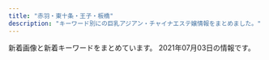 ```yaml
---
title: "赤羽・東十条・王子・板橋"
description: "キーワード別にの巨乳アジアン・チャイナエステ嬢情報をまとめました。"
---
```


新着画像と新着キーワードをまとめています。
2021年07月03日の情報です。

<DmmAffiliateIns />
<KeywordTable
  shops={
    [
    {
        "name": "\u9999\u9999",
        "keywords": {
            "86": 2,
            "D": 2
        },
        "url": "http://shanshan-esthe.com/",
        "img_links": [
            "http://shanshan-esthe.com/img/sta0.jpg",
            "http://shanshan-esthe.com/img/no.png",
            "http://shanshan-esthe.com/img/st14.jpg",
            "http://shanshan-esthe.com/img/sta14.jpg",
            "http://shanshan-esthe.com/img/st16.jpg"
        ],
        "station": "JR\u6771\u5341\u6761\u99c5\u5317\u53e3"
    },
    {
        "keywords": {
            "D": 10,
            "87": 5,
            "86": 10,
            "C": 5,
            "85": 5,
            "E": 5
        },
        "img_links": [
            "http://coconat.work/images/call.png",
            "http://coconat.work/staff/yuko1.jpg",
            "http://coconat.work/staff/ayaka1.jpg",
            "http://coconat.work/images/news_t.jpg",
            "http://coconat.work/staff/yuyu1.jpg",
            "http://coconat.work/images/interior_t.jpg",
            "http://coconat.work/images/m-head01.jpg",
            "http://coconat.work/staff/rina1.jpg",
            "http://coconat.work/images/staff_t.jpg",
            "http://coconat.work/images/news.jpg",
            "http://coconat.work/images/m-top004.jpg"
        ],
        "url": "http://coconat.work/",
        "name": "\u30b3\u30b3\u30ca\u30c3\u30c4",
        "station": "JR\u8d64\u7fbd\u99c5\u6771\u53e3"
    },
    {
        "station": "\u5c3e\u4e45\u99c5",
        "name": "\u56de\u697d\u82d1",
        "keywords": {},
        "url": "https://nippori-massage.com/",
        "img_links": [
            "https://nippori-massage.com/mens-esthe/2021/06/19/ai-s1.jpg",
            "https://nippori-massage.com/staff/ai-l2.jpg",
            "https://nippori-massage.com/icon/line.png",
            "https://nippori-massage.com/images/esthe3.jpg",
            "https://nippori-massage.com/footer/footer-staff.png",
            "https://nippori-massage.com/icon/yelp.png",
            "https://nippori-massage.com/staff/ai-s1.jpg",
            "https://nippori-massage.com/images/qrcode.png",
            "https://nippori-massage.com/room/room-l3.jpg",
            "https://nippori-massage.com/room/room-l2.jpg",
            "https://nippori-massage.com/room/room-l1.jpg",
            "https://nippori-massage.com/staff/sakura-s1.jpg",
            "https://nippori-massage.com/room/room-l4.jpg",
            "https://scdn.line-apps.com/n/line_add_friends/btn/ja.png",
            "https://nippori-massage.com/mens-esthe/2021/04/15/sakura-s1.jpg",
            "https://nippori-massage.com/images/line_friend.png",
            "https://nippori-massage.com/icon/facebook.png",
            "https://nippori-massage.com/images/obi.jpg",
            "https://nippori-massage.com/images/esthe1.jpg",
            "https://nippori-massage.com/images/esthe2.jpg",
            "https://nippori-massage.com/staff/sakura-l1.jpg",
            "https://nippori-massage.com/footer/footer-line.png",
            "https://nippori-massage.com/staff/ai-l1.jpg",
            "https://nippori-massage.com/images/main-sp.jpg",
            "https://nippori-massage.com/line/10min-coupon.png",
            "https://nippori-massage.com/images/esthe4.jpg",
            "https://nippori-massage.com/images/main1.jpg",
            "https://nippori-massage.com/images/clear.png",
            "https://nippori-massage.com/staff/ai-s2.jpg",
            "https://nippori-massage.com/icon/twitter.png",
            "https://nippori-massage.com/footer/footer-tel.png",
            "https://nippori-massage.com//icon/facebook.png",
            "https://nippori-massage.com/line/line-qr.png",
            "https://nippori-massage.com/images/header3.png"
        ]
    },
    {
        "keywords": {
            "85": 10,
            "D": 20,
            "C": 11,
            "83": 5,
            "86": 5
        },
        "name": "\u6211\u304c\u5bb6",
        "img_links": [
            "https://wagaya.xyz.mn/images/s_news.png",
            "https://wagaya.xyz.mn/photos/sites/56/2021/04/2021041205512892.jpg",
            "https://wagaya.xyz.mn/images/s_staff.png",
            "https://wagaya.xyz.mn/photos/sites/56/2021/06/2021061105332195.jpg",
            "https://wagaya.xyz.mn/photos/sites/56/2021/04/202104050602539.jpg",
            "https://wagaya.xyz.mn/images/mobile.jpg",
            "https://wagaya.xyz.mn/images/top.jpg",
            "https://wagaya.xyz.mn/images/nbj1.png",
            "https://wagaya.xyz.mn/photos/sites/56/2021/04/2021041205512961.jpg"
        ],
        "station": "JR\u738b\u5b50\u99c5\u4e2d\u592e\u53e3",
        "url": "https://wagaya.xyz.mn/"
    },
    {
        "url": "http://esthe-japan.work/flower/",
        "keywords": {
            "89": 3,
            "88": 3,
            "87": 3,
            "\u30bb\u30af\u30b7\u30fc": 6,
            "98": 1
        },
        "img_links": [
            "http://esthe-japan.work/flower/upload/202004/1588153474.png"
        ],
        "name": "FLOWER",
        "station": "JR\u8d64\u7fbd\u99c5\u5357\u6539\u672d\u53e3(\u6771)"
    },
    {
        "keywords": {
            "82": 2,
            "87": 2,
            "86": 4,
            "84": 2
        },
        "station": "JR\u8d64\u7fbd\u99c5\u6771\u53e3",
        "url": "http://angel-aroma.net/",
        "name": "\u30c0\u30fc\u30ea\u30f3",
        "img_links": [
            "http://angel-aroma.net/img/m6.jpg",
            "http://angel-aroma.net/img/qr.jpg",
            "http://angel-aroma.net/img/m20.jpg",
            "http://angel-aroma.net/img/top.jpg",
            "http://angel-aroma.net/img/m3.jpg",
            "http://angel-aroma.net/img/m5.jpg",
            "http://angel-aroma.net/img/m1.jpg",
            "http://angel-aroma.net/img/sta3.jpg",
            "http://angel-aroma.net/img/no.png",
            "http://angel-aroma.net/img/sta2.jpg",
            "http://angel-aroma.net/img/m4.jpg",
            "http://angel-aroma.net/img/m10.jpg",
            "http://angel-aroma.net/img/stafft.jpg",
            "http://angel-aroma.net/img/m30.jpg",
            "http://angel-aroma.net/img/sta6.jpg",
            "http://angel-aroma.net/img/m2.jpg",
            "http://angel-aroma.net/img/sta5.jpg",
            "http://angel-aroma.net/img/sta1.jpg"
        ]
    },
    {
        "name": "\u7e01\u697d",
        "station": "JR\u5341\u6761\u99c5\u5357\u53e3",
        "img_links": [
            "http://figret.xyz/static/picture/bar-infomation.png",
            "http://figret.xyz/static/picture/info2.jpg",
            "http://figret.xyz/uploads/200520/1-200520100430557.jpg",
            "http://figret.xyz/uploads/200520/1-200520100455411.jpg",
            "http://figret.xyz/static/picture/girls-bar.png",
            "http://figret.xyz/uploads/210501/1-2105011FK05b.jpg",
            "http://figret.xyz/uploads/210515/1-2105151454123F.jpg",
            "http://figret.xyz/static/picture/info1.jpg",
            "http://figret.xyz/uploads/210517/1-21051G0253T50.jpg",
            "http://figret.xyz/uploads/200520/1-200520094144146.jpg",
            "http://figret.xyz/static/picture/info_text.jpg",
            "http://figret.xyz/static/picture/bar-news.png",
            "http://figret.xyz/static/picture/bar-inte.png",
            "http://figret.xyz/static/picture/bar-girls.png"
        ],
        "keywords": {
            "87": 1,
            "\u4e73": 2,
            "85": 2,
            "D": 5,
            "C": 1
        },
        "url": "http://figret.xyz/"
    },
    {
        "img_links": [
            "http://www.roserelaxation.info/upload/images/20170706_091357.jpg",
            "http://www.roserelaxation.info/upload/images/20171206_132919.jpg",
            "http://www.roserelaxation.info/upload/202007/thumb_dis/1594636322.jpg",
            "http://www.roserelaxation.info/upload/201807/1531197286.jpg",
            "http://www.roserelaxation.info/upload/202007/thumb_dis/1594636684.jpg",
            "http://www.roserelaxation.info/upload/201708/1502280972.jpg",
            "http://www.roserelaxation.info/upload/201801/thumb/1517150493.jpg",
            "http://www.roserelaxation.info/upload/201807/thumb_dis/1531197286.jpg",
            "http://www.roserelaxation.info/upload/202007/1594636246.jpg",
            "http://www.roserelaxation.info/upload/201801/1517150493.jpg",
            "http://www.roserelaxation.info/upload/images/20170525_102731.jpg",
            "http://www.roserelaxation.info/upload/images/20171206_133002.jpg",
            "http://www.roserelaxation.info/upload/202007/thumb_dis/1594636355.jpg",
            "http://www.roserelaxation.info/upload/images/20171206_132851.jpg",
            "http://www.roserelaxation.info/upload/201712/thumb_dis/1512155748.jpg",
            "http://www.roserelaxation.info/upload/201807/thumb_dis/1531195952.jpg",
            "http://www.roserelaxation.info/upload/202007/thumb/1594636684.jpg",
            "http://www.roserelaxation.info/upload/202008/1598846272.jpg",
            "http://www.roserelaxation.info/upload/images/20171214_032900.jpg",
            "http://www.roserelaxation.info/upload/201807/1531195547.jpg",
            "http://www.roserelaxation.info/upload/201708/thumb_dis/1502280972.jpg",
            "http://www.roserelaxation.info/upload/images/20170613_104732.jpg",
            "http://www.roserelaxation.info/upload/201801/thumb_dis/1517150493.jpg",
            "http://www.roserelaxation.info/upload/202007/thumb_dis/1594636246.jpg",
            "http://www.roserelaxation.info/upload/202007/1594636355.jpg",
            "http://www.roserelaxation.info/upload/201807/1531195952.jpg",
            "http://www.roserelaxation.info/upload/images/20171206_132823.jpg",
            "http://www.roserelaxation.info/upload/201807/thumb/1531195547.jpg",
            "http://www.roserelaxation.info/upload/201807/thumb_dis/1531195547.jpg",
            "http://www.roserelaxation.info/upload/201808/thumb_dis/1535596152.jpg",
            "http://www.roserelaxation.info/upload/202007/1594636684.jpg",
            "http://www.roserelaxation.info/upload/202007/thumb/1594636246.jpg",
            "http://www.roserelaxation.info/upload/201712/1512155748.jpg",
            "http://www.roserelaxation.info/upload/201807/thumb/1531195952.jpg",
            "http://www.roserelaxation.info/upload/201712/thumb/1512155748.jpg",
            "http://www.roserelaxation.info/upload/202007/thumb/1594636355.jpg",
            "http://www.roserelaxation.info/upload/201707/1499300573.jpg"
        ],
        "name": "Only one \uff5e\u30aa\u30f3\u30ea\u30fc\u30ef\u30f3\uff5e",
        "station": "JR\u8d64\u7fbd\u99c5\u5357\u53e3",
        "url": "http://www.roserelaxation.info/",
        "keywords": {}
    },
    {
        "img_links": [
            "https://dream.ests.jp/photos/sites/12/2021/03/2021031110482840.jpg",
            "https://dream.ests.jp/photos/sites/12/2021/03/2021031110483161.jpg",
            "https://dream.ests.jp/images/news_bj3.jpg",
            "https://dream.ests.jp/images/s_link.jpg",
            "https://dream.ests.jp/images/2.jpg",
            "https://dream.ests.jp/photos/sites/12/2021/03/2021031110482744.jpg",
            "https://dream.ests.jp/images/end.png",
            "https://dream.ests.jp/images/mobile.jpg",
            "https://dream.ests.jp/images/s_news.jpg",
            "https://dream.ests.jp/images/s_therapist.jpg",
            "https://dream.ests.jp/images/new.jpg",
            "https://dream.ests.jp/images/line.png",
            "https://dream.ests.jp/photos/sites/12/2021/03/2021031110483021.jpg",
            "https://dream.ests.jp/images/s_pick.png",
            "https://dream.ests.jp/images/top.png",
            "https://dream.ests.jp/images/staff_bj3.jpg",
            "https://dream.ests.jp/images/1.jpg"
        ],
        "url": "https://dream.ests.jp/",
        "name": "\u30a2\u30ed\u30de\u30c9\u30ea\u30fc\u30e0",
        "station": "JR\u8d64\u7fbd\u99c5\u6771\u53e3",
        "keywords": {
            "85": 2,
            "C": 12,
            "86": 4,
            "D": 6,
            "87": 2,
            "E": 2
        }
    },
    {
        "keywords": {
            "C": 15
        },
        "station": "JR\u738b\u5b50\u99c5\u5317\u53e3",
        "name": "\u7f8e\u5065",
        "url": "http://oji.pink/",
        "img_links": [
            "http://oji.pink/images/top.jpg",
            "http://oji.pink/images/r2.jpg",
            "http://oji.pink/images/zi_staff.png",
            "http://oji.pink/images/new1.jpg",
            "http://oji.pink/images/r4.jpg",
            "http://oji.pink/images/r3.jpg",
            "http://oji.pink/images/r1.jpg",
            "http://oji.pink/images/g7.jpg",
            "http://oji.pink/images/g5.jpg",
            "http://oji.pink/images/zi_link.png",
            "http://oji.pink/images/g2.jpg",
            "http://oji.pink/images/aki.jpg",
            "http://oji.pink/images/mobile.jpg",
            "http://oji.pink/images/g0.jpg",
            "http://oji.pink/images/3.png",
            "http://oji.pink/images/yuki.jpg",
            "http://oji.pink/images/1.png",
            "http://oji.pink/images/g1.jpg"
        ]
    },
    {
        "station": "\u84ee\u6839\u99c5\u6771\u53e3",
        "url": "http://www.l-yuri.work/",
        "img_links": [
            "http://www.l-yuri.work/images/int1.png",
            "http://www.l-yuri.work/staff/ruru.jpg",
            "http://www.l-yuri.work/images/news.png",
            "http://www.l-yuri.work/images/s1.png",
            "http://www.l-yuri.work/img/kaori1.jpg",
            "http://www.l-yuri.work/images/staff_t.jpg",
            "http://www.l-yuri.work/staff/kaori.jpg",
            "http://www.l-yuri.work/images/interior_t.jpg",
            "http://www.l-yuri.work/images/5.png",
            "http://www.l-yuri.work/images/sys.png",
            "http://www.l-yuri.work/images/2.png",
            "http://www.l-yuri.work/images/int2.png",
            "http://www.l-yuri.work/img/ruru1.jpg",
            "http://www.l-yuri.work/images/tel.jpg",
            "http://www.l-yuri.work/images/tg.jpg",
            "http://www.l-yuri.work/images/head.jpg",
            "http://www.l-yuri.work/staff/miki.jpg",
            "http://www.l-yuri.work/images/6.png",
            "http://www.l-yuri.work/images/mobile.jpg",
            "http://www.l-yuri.work/images/h_line.jpg",
            "http://www.l-yuri.work/img/miki1.jpg"
        ],
        "keywords": {},
        "name": "\u767e\u5408"
    },
    {
        "station": "JR\u8d64\u7fbd\u99c5\u5357\u53e3",
        "img_links": [
            "http://www.darling.esjp.info/img/nav-002.png",
            "http://www.darling.esjp.info/img/nav-004.png",
            "http://www.darling.esjp.info/img/nav-005.png",
            "http://www.darling.esjp.info/img/tel.png",
            "http://www.darling.esjp.info/img/stb.jpg",
            "http://www.darling.esjp.info/img/nav-003.png",
            "http://www.darling.esjp.info/img/top01.png",
            "http://www.darling.esjp.info/img/stt.jpg",
            "http://www.darling.esjp.info/files/001.jpg",
            "http://www.darling.esjp.info/files/002.jpg",
            "http://www.darling.esjp.info/img/nav-001.png",
            "http://www.darling.esjp.info/files/007.jpg",
            "http://www.darling.esjp.info/files/003.jpg",
            "http://www.darling.esjp.info/files/008.jpg",
            "http://www.darling.esjp.info/img/nav-006.png"
        ],
        "keywords": {
            "87": 4,
            "86": 1,
            "D": 5
        },
        "url": "http://www.darling.esjp.info/",
        "name": "Darling \uff5e\u30c0\u30fc\u30ea\u30f3\uff5e"
    },
    {
        "keywords": {
            "C": 30,
            "85": 30,
            "E": 6,
            "87": 12,
            "86": 6,
            "D": 12
        },
        "img_links": [
            "http://www.kaen.relaxmens.com/images/sp_tit_therapist.png",
            "http://www.kaen.relaxmens.com/files/009.jpg",
            "http://www.kaen.relaxmens.com/images/maining.jpg",
            "http://www.kaen.relaxmens.com/images/acc2.jpg",
            "http://www.kaen.relaxmens.com/files/007.jpg",
            "http://www.kaen.relaxmens.com/files/002.jpg",
            "http://www.kaen.relaxmens.com/images/sp_tit_new.png",
            "http://www.kaen.relaxmens.com/files/001.jpg",
            "http://www.kaen.relaxmens.com/images/tit_new.png",
            "http://www.kaen.relaxmens.com/files/008.jpg",
            "http://www.kaen.relaxmens.com/files/006.jpg",
            "http://www.kaen.relaxmens.com/files/010.jpg",
            "http://www.kaen.relaxmens.com/images/top.jpg",
            "http://www.kaen.relaxmens.com/images/acc3.jpg",
            "http://www.kaen.relaxmens.com/images/acc1.jpg",
            "http://www.kaen.relaxmens.com/images/kanban.jpg",
            "http://www.kaen.relaxmens.com/images/sp_top.jpg",
            "http://www.kaen.relaxmens.com/images/img_tel.png",
            "http://www.kaen.relaxmens.com/files/005.jpg",
            "http://www.kaen.relaxmens.com/images/acc4.jpg",
            "http://www.kaen.relaxmens.com/photo_news/upimg/7481460dc2d3735975_0.jpg",
            "http://www.kaen.relaxmens.com/images/acc5.jpg",
            "http://www.kaen.relaxmens.com/images/tit_therapist.png"
        ],
        "station": "JR\u8d64\u7fbd\u99c5\u6771\u53e3",
        "name": "\u83ef\u8276",
        "url": "http://www.kaen.relaxmens.com/"
    },
    {
        "keywords": {
            "86": 4,
            "84": 4,
            "90": 2,
            "85": 9
        },
        "url": "http://lastpara.net/",
        "station": "JR\u8d64\u7fbd\u99c5\u5357\u53e3",
        "name": "Last Paradise \uff5e\u30e9\u30b9\u30c8\u30d1\u30e9\u30c0\u30a4\u30b9\uff5e",
        "img_links": [
            "http://lastpara.net/img/event/camp_top_02.jpg",
            "http://lastpara.net/image/cast/cast_287_1_l.jpg",
            "http://lastpara.net/image/cast/cast_287_1_s.jpg",
            "http://lastpara.net/image/cast/cast_286_1_s.jpg",
            "http://lastpara.net/image/cast/cast_262_1_l.jpg",
            "http://lastpara.net/img/recuit.png",
            "http://lastpara.net/image/cast/cast_259_1_l.jpg",
            "http://lastpara.net/image/cast/cast_256_1_l.jpg",
            "http://lastpara.net/image/cast/cast_265_1_l.jpg",
            "http://lastpara.net/image/cast/cast_256_1_s.jpg",
            "http://lastpara.net/image/cast/cast_265_1_s.jpg",
            "http://lastpara.net/img/news-ttl.jpg",
            "http://lastpara.net/image/cast/cast_259_1_s.jpg",
            "http://lastpara.net/image/cast/cast_286_1_l.jpg",
            "http://lastpara.net/image/cast/cast_261_1_l.jpg",
            "http://lastpara.net/image/cast/cast_255_1_l.jpg",
            "http://lastpara.net/image/cast/cast_263_1_s.jpg",
            "http://lastpara.net/image/cast/cast_263_1_l.jpg"
        ]
    },
    {
        "keywords": {
            "84": 1,
            "C": 1,
            "D": 3,
            "E": 3,
            "89": 1,
            "85": 1,
            "86": 2,
            "87": 2
        },
        "url": "http://www.e-baby.work/",
        "station": "JR\u8d64\u7fbd\u99c5\u6771\u53e3",
        "name": "\u30a2\u30a4\u30ea\u30b9",
        "img_links": [
            "http://www.e-baby.work/staff/karen1.jpg",
            "http://www.e-baby.work/staff/maya1.jpg",
            "http://www.e-baby.work/staff/kumi1.jpg",
            "http://www.e-baby.work/staff/haru1.jpg",
            "http://www.e-baby.work/img/all/icon2.png",
            "http://www.e-baby.work/staff/miho1.jpg",
            "http://www.e-baby.work/img/all/loader.png",
            "http://www.e-baby.work/staff/rina1.jpg",
            "http://www.e-baby.work/staff/yuka1.jpg",
            "http://www.e-baby.work/staff/mihoc.jpg"
        ]
    },
    {
        "url": "https://kirakira.xyz.mn/",
        "name": "Lucky",
        "img_links": [],
        "keywords": {},
        "station": "JR\u738b\u5b50\u99c5\u5317\u53e3"
    },
    {
        "station": "JR\u738b\u5b50\u99c5\u5317\u53e3",
        "img_links": [
            "http://www.crossu.xyz/templets/default/picture/news.jpg",
            "http://www.crossu.xyz/uploads/allimg/180620/1-1P6201013133b.jpg",
            "http://www.crossu.xyz/templets/default/picture/staff_t.jpg",
            "http://www.crossu.xyz/uploads/180620/1-1P62010154K00.png",
            "http://www.crossu.xyz/uploads/181211/1-1Q2111433162D.jpg",
            "http://www.crossu.xyz/templets/default/picture/rec1.png",
            "http://www.crossu.xyz/uploads/180620/1-1P62010193X63.jpg",
            "http://www.crossu.xyz/uploads/190924/1-1Z9241056212J.jpg",
            "http://www.crossu.xyz/templets/default/picture/head.jpg",
            "http://www.crossu.xyz/uploads/191129/1-19112914393CK.jpg",
            "http://www.crossu.xyz/templets/default/picture/interior_t.jpg",
            "http://www.crossu.xyz/uploads/180621/1-1P621101232H4.jpg",
            "http://www.crossu.xyz/uploads/191119/1-19111915043V27.jpg",
            "http://www.crossu.xyz/uploads/200528/1-20052Q52142229.jpg"
        ],
        "name": "\u685c\u306e\u604b",
        "url": "http://www.crossu.xyz/",
        "keywords": {
            "\u30bb\u30af\u30b7\u30fc": 5
        }
    },
    {
        "keywords": {
            "E": 6,
            "87": 6,
            "C": 15,
            "85": 2,
            "86": 8,
            "D": 10
        },
        "url": "http://www.cocosia.work/",
        "station": "JR\u8d64\u7fbd\u99c5\u897f\u53e3",
        "img_links": [
            "http://www.cocosia.work/staff/mao.jpg",
            "http://www.cocosia.work/img/int1_sp.jpg",
            "http://www.cocosia.work/staff/yuyu.jpg",
            "http://www.cocosia.work/staff/mika.jpg",
            "http://www.cocosia.work/img/bn_howto.jpg",
            "http://www.cocosia.work/staff/rea.jpg",
            "http://www.cocosia.work/img/header_info.png",
            "http://www.cocosia.work/img/i_tel.png",
            "http://www.cocosia.work/img/int3_sp.jpg",
            "http://www.cocosia.work/img/concept_sp.jpg",
            "http://www.cocosia.work/staff/yuyu1.jpg",
            "http://www.cocosia.work/staff/hina.jpg",
            "http://www.cocosia.work/img/bn_contact_sp.jpg",
            "http://www.cocosia.work/staff/mika1.jpg",
            "http://www.cocosia.work/img/concept.jpg",
            "http://www.cocosia.work/img/bn_contact.jpg",
            "http://www.cocosia.work/img/int2_sp.jpg",
            "http://www.cocosia.work/img/int2.jpg",
            "http://www.cocosia.work/staff/mao1.jpg",
            "http://www.cocosia.work/staff/hina1.jpg",
            "http://www.cocosia.work/staff/rea1.jpg",
            "http://www.cocosia.work/img/int1.jpg",
            "http://www.cocosia.work/staff/riya.jpg",
            "http://www.cocosia.work/img/int3.jpg",
            "http://www.cocosia.work/staff/riya1.jpg",
            "http://www.cocosia.work/img/bn_howto_sp.jpg"
        ],
        "name": "Cocosia \uff5e\u30b3\u30b3\u30b7\u30a2\uff5e"
    },
    {
        "name": "\u30e1\u30eb\u30c6\u30a3\u2015\u30e9\u30f4",
        "url": "http://meltylove.xyz/",
        "station": "JR\u8d64\u7fbd\u99c5",
        "keywords": {
            "D": 4,
            "86": 9,
            "84": 6,
            "87": 2,
            "88": 2,
            "C": 6
        },
        "img_links": [
            "http://meltylove.xyz/images/room3.png",
            "http://meltylove.xyz/images/room1.jpg",
            "http://meltylove.xyz/images/r2.png",
            "http://meltylove.xyz/images/g5.jpg",
            "http://meltylove.xyz/images/r3.png",
            "http://meltylove.xyz/images/g0.jpg",
            "http://meltylove.xyz/images/g3.jpg",
            "http://meltylove.xyz/images/s1.png",
            "http://meltylove.xyz/images/g2.jpg",
            "http://meltylove.xyz/images/room4.png",
            "http://meltylove.xyz/images/end.png",
            "http://meltylove.xyz/images/new.png",
            "http://meltylove.xyz/images/s3.png",
            "http://meltylove.xyz/images/top.jpg",
            "http://meltylove.xyz/images/g1.jpg",
            "http://meltylove.xyz/images/g4.jpg",
            "http://meltylove.xyz/images/r1.png",
            "http://meltylove.xyz/images/room2.png"
        ]
    },
    {
        "img_links": [
            "http://www.goodtime.iesjp.com/photo_news/upimg/3462960a1ab283cd4a_0.jpg",
            "http://www.goodtime.iesjp.com/images/m-top02.jpg",
            "http://www.goodtime.iesjp.com/files/004.jpg",
            "http://www.goodtime.iesjp.com/images/call.png",
            "http://www.goodtime.iesjp.com/images/top-left01.jpg",
            "http://www.goodtime.iesjp.com/images/m-left.jpg",
            "http://www.goodtime.iesjp.com/images/m-right.jpg",
            "http://www.goodtime.iesjp.com/images/m-yejiao.jpg",
            "http://www.goodtime.iesjp.com/photo_news/upimg/22286608910ac9b0db_0.jpg",
            "http://www.goodtime.iesjp.com/images/m-head.jpg",
            "http://www.goodtime.iesjp.com/photo_news/upimg/6226360739cbd5fa6e_0.jpg",
            "http://www.goodtime.iesjp.com/images/m-top03.jpg",
            "http://www.goodtime.iesjp.com/images/m-top-right04.jpg",
            "http://www.goodtime.iesjp.com/files/006.jpg",
            "http://www.goodtime.iesjp.com/photo_news/upimg/3943160b5eaf8ad73c_1.jpg",
            "http://www.goodtime.iesjp.com/images/m-top-right03.jpg",
            "http://www.goodtime.iesjp.com/images/m-top-right01.jpg",
            "http://www.goodtime.iesjp.com/files/001.jpg",
            "http://www.goodtime.iesjp.com/images/m-top-right02.jpg",
            "http://www.goodtime.iesjp.com/files/003.jpg",
            "http://www.goodtime.iesjp.com/files/007.jpg"
        ],
        "keywords": {
            "\u30bb\u30af\u30b7\u30fc": 3,
            "87": 8,
            "D": 8,
            "85": 2
        },
        "url": "http://www.goodtime.iesjp.com/",
        "station": "\u8d64\u7fbd\u5ca9\u6df5\u99c52\u756a\u51fa\u53e3",
        "name": "GOOD TIME"
    },
    {
        "keywords": {},
        "name": "Love Sea",
        "img_links": [
            "https://higashijujo-mensesthe.com/room/esthe1.jpg",
            "https://higashijujo-mensesthe.com/staff/runa-s1.jpg",
            "https://higashijujo-mensesthe.com/room/room-l1.jpg",
            "https://higashijujo-mensesthe.com/room/room-l3.jpg",
            "https://higashijujo-mensesthe.com/icon/yelp.png",
            "https://higashijujo-mensesthe.com/room/esthe2.jpg",
            "https://higashijujo-mensesthe.com/staff/lime-l1.jpg",
            "https://higashijujo-mensesthe.com/images/footer-r.png",
            "https://higashijujo-mensesthe.com/staff/runa-l1.jpg",
            "https://higashijujo-mensesthe.com/staff/rika-l1.jpg",
            "https://higashijujo-mensesthe.com/images/clear.png",
            "https://higashijujo-mensesthe.com/images/qrcode.png",
            "https://higashijujo-mensesthe.com/icon/line.png",
            "https://higashijujo-mensesthe.com/images/main-sp.jpg",
            "https://higashijujo-mensesthe.com/menu/friend.png",
            "https://higashijujo-mensesthe.com/2019/08/23/satomi-s1.jpg",
            "https://higashijujo-mensesthe.com/staff/kimi-s1.jpg",
            "https://higashijujo-mensesthe.com/staff/kimi-l2.jpg",
            "https://higashijujo-mensesthe.com/images/main1.jpg",
            "https://higashijujo-mensesthe.com/room/esthe3.jpg",
            "https://higashijujo-mensesthe.com/2020/02/29/lime-s1.jpg",
            "https://higashijujo-mensesthe.com/staff/kimi-l1.jpg",
            "https://higashijujo-mensesthe.com/button/staff.png",
            "https://higashijujo-mensesthe.com/menu/home.png",
            "https://higashijujo-mensesthe.com/button/blog.png",
            "https://higashijujo-mensesthe.com/room/room-l4.jpg",
            "https://higashijujo-mensesthe.com/icon/facebook.png",
            "https://higashijujo-mensesthe.com/menu/blog.png",
            "https://higashijujo-mensesthe.com/images/header3.png",
            "https://higashijujo-mensesthe.com/button/home.png",
            "https://higashijujo-mensesthe.com/staff/kimi-s2.jpg",
            "https://higashijujo-mensesthe.com/2019/10/21/rika-s1.jpg",
            "https://higashijujo-mensesthe.com/icon/twitter.png",
            "https://higashijujo-mensesthe.com/staff/satomi-l1.jpg",
            "https://higashijujo-mensesthe.com/staff/lime-s1.jpg",
            "https://higashijujo-mensesthe.com/2019/08/22/runa-s1.jpg",
            "https://higashijujo-mensesthe.com/images/camp.jpg",
            "https://higashijujo-mensesthe.com/menu/gallery.png",
            "https://higashijujo-mensesthe.com/images/flower.png",
            "https://higashijujo-mensesthe.com/menu/info.png",
            "https://higashijujo-mensesthe.com/room/room-l2.jpg",
            "https://higashijujo-mensesthe.com/staff/rika-s1.jpg",
            "https://higashijujo-mensesthe.com/images/footer-l.png",
            "https://higashijujo-mensesthe.com/2019/08/10/kimi-s1.jpg",
            "https://higashijujo-mensesthe.com/staff/satomi-s1.jpg"
        ],
        "url": "https://higashijujo-mensesthe.com/",
        "station": "JR\u6771\u5341\u6761\u99c5\u5317\u53e3"
    }
]
}
/>
<DmmAffiliateScript />
